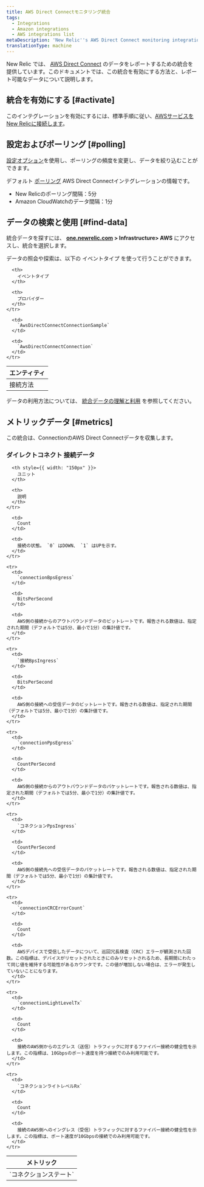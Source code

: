 ```yaml
---
title: AWS Direct Connectモニタリング統合
tags:
  - Integrations
  - Amazon integrations
  - AWS integrations list
metaDescription: 'New Relic''s AWS Direct Connect monitoring integration: what data it reports, and how to enable it.'
translationType: machine
---
```


New Relic では、 [AWS Direct Connect](https://aws.amazon.com/directconnect/) のデータをレポートするための統合を提供しています。このドキュメントでは、この統合を有効にする方法と、レポート可能なデータについて説明します。

## 統合を有効にする [#activate]

このインテグレーションを有効にするには、標準手順に従い、[AWSサービスをNew Relicに接続します](/docs/infrastructure/infrastructure-integrations/getting-started/connect-aws-integrations-infrastructure)。

## 設定およびポーリング [#polling]

[設定オプション](/docs/integrations/new-relic-integrations/getting-started/configure-polling-frequency-data-collection-cloud-integrations)を使用し、ポーリングの頻度を変更し、データを絞り込むことができます。

デフォルト [ポーリング](/docs/infrastructure/amazon-integrations/aws-integrations-list/aws-polling-intervals-infrastructure-integrations) AWS Direct Connectインテグレーションの情報です。

* New Relicのポーリング間隔：5分
* Amazon CloudWatchのデータ間隔：1分

## データの検索と使用 [#find-data]

統合データを探すには、 **[one.newrelic.com](https://one.newrelic.com) > Infrastructure> AWS** にアクセスし、統合を選択します。

[](/docs/using-new-relic/data/understand-data/query-new-relic-data)データの照会や探索は、以下の イベントタイプ を使って行うことができます。[](/docs/insights/use-insights-ui/getting-started/introduction-new-relic-insights#event-type)

<table>
  <thead>
    <tr>
      <th>
        エンティティ
      </th>

      <th>
        イベントタイプ
      </th>

      <th>
        プロバイダー
      </th>
    </tr>
  </thead>

  <tbody>
    <tr>
      <td>
        接続方法
      </td>

      <td>
        `AwsDirectConnectConnectionSample`
      </td>

      <td>
        `AwsDirectConnectConnection`
      </td>
    </tr>
  </tbody>
</table>

データの利用方法については、 [統合データの理解と利用](/docs/infrastructure/integrations/find-use-infrastructure-integration-data) を参照してください。

## メトリックデータ [#metrics]

この統合は、ConnectionのAWS Direct Connectデータを収集します。

### ダイレクトコネクト 接続データ

<table>
  <thead>
    <tr>
      <th style={{ width: "275px" }}>
        メトリック
      </th>

      <th style={{ width: "150px" }}>
        ユニット
      </th>

      <th>
        説明
      </th>
    </tr>
  </thead>

  <tbody>
    <tr>
      <td>
        `コネクションステート`
      </td>

      <td>
        Count
      </td>

      <td>
        接続の状態。 `0` はDOWN、 `1` はUPを示す。
      </td>
    </tr>

    <tr>
      <td>
        `connectionBpsEgress`
      </td>

      <td>
        BitsPerSecond
      </td>

      <td>
        AWS側の接続からのアウトバウンドデータのビットレートです。報告される数値は、指定された期間（デフォルトでは5分、最小で1分）の集計値です。
      </td>
    </tr>

    <tr>
      <td>
        `接続BpsIngress`
      </td>

      <td>
        BitsPerSecond
      </td>

      <td>
        AWS側の接続への受信データのビットレートです。報告される数値は、指定された期間（デフォルトでは5分、最小で1分）の集計値です。
      </td>
    </tr>

    <tr>
      <td>
        `connectionPpsEgress`
      </td>

      <td>
        CountPerSecond
      </td>

      <td>
        AWS側の接続からのアウトバウンドデータのパケットレートです。報告される数値は、指定された期間（デフォルトでは5分、最小で1分）の集計値です。
      </td>
    </tr>

    <tr>
      <td>
        `コネクションPpsIngress`
      </td>

      <td>
        CountPerSecond
      </td>

      <td>
        AWS側の接続先への受信データのパケットレートです。報告される数値は、指定された期間（デフォルトでは5分、最小で1分）の集計値です。
      </td>
    </tr>

    <tr>
      <td>
        `connectionCRCErrorCount`
      </td>

      <td>
        Count
      </td>

      <td>
        AWSデバイスで受信したデータについて、巡回冗長検査（CRC）エラーが観測された回数。この指標は、デバイスがリセットされたときにのみリセットされるため、長期間にわたって同じ値を維持する可能性があるカウンタです。この値が増加しない場合は、エラーが発生していないことになります。
      </td>
    </tr>

    <tr>
      <td>
        `connectionLightLevelTx`
      </td>

      <td>
        Count
      </td>

      <td>
        接続のAWS側からのエグレス（送信）トラフィックに対するファイバー接続の健全性を示します。この指標は、10Gbpsのポート速度を持つ接続でのみ利用可能です。
      </td>
    </tr>

    <tr>
      <td>
        `コネクションライトレベルRx`
      </td>

      <td>
        Count
      </td>

      <td>
        接続のAWS側へのイングレス（受信）トラフィックに対するファイバー接続の健全性を示します。この指標は、ポート速度が10Gbpsの接続でのみ利用可能です。
      </td>
    </tr>
  </tbody>
</table>
